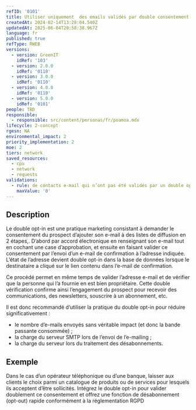 ```yaml
---
refID: '0101'
title: Utiliser uniquement  des emails validés par double consentement
createdAt: 2024-02-14T13:28:04.540Z
updatedAt: 2025-06-04T20:58:38.967Z
language: fr
published: true
refType: RWEB
versions:
  - version: GreenIT
    idRef: '103'
  - version: 2.0.0
    idRef: '0110'
  - version: 3.0.0
    idRef: '0110'
  - version: 4.0.0
    idRef: '0110'
  - version: 5.0.0
    idRef: '0101'
people: TBD
responsible:
  - responsible: src/content/personas/fr/poamoa.mdx
lifecycle: 2-concept
rgesn: NA
environmental_impact: 2
priority_implementation: 2
moe: 2
tiers: network
saved_resources:
  - cpu
  - network
  - requests
validations:
  - rule: de contacts e-mail qui n’ont pas été validés par un double opt-in
    maxValue: '0'
---
```


## Description

Le double opt-in est une pratique marketing consistant à demander le consentement du prospect d’ajouter son e-mail à des listes de diffusion en 2 étapes,. D’abord par accord électronique en renseignant son e-mail tout en cochant une case d’approbation, et ensuite en faisant valider ce consentement par l’envoi d’un e-mail de confirmation à l’adresse indiquée. L’état de l’adresse devient double opt-in dans la base de données lorsque le destinataire a cliqué sur le lien contenu dans l’e-mail de confirmation.

Ce procédé permet en même temps de valider l’adresse e-mail et de vérifier que la personne qui l’a fournie en est bien propriétaire. Cette double vérification confirme ainsi l’engagement du prospect pour recevoir des communications, des newsletters, souscrire à un abonnement, etc.


Il est donc recommandé d’utiliser la pratique du double opt-in pour réduire significativement :

* le nombre d’e-mails envoyés sans véritable impact (et donc la bande passante consommée) ;
* la charge du serveur SMTP lors de l’envoi de l’e-mailing ;
* la charge du serveur lors du traitement des désabonnements.

## Exemple

Dans le cas d’un opérateur téléphonique ou d’une banque, laisser aux clients le choix parmi un catalogue de produits ou de services pour lesquels ils acceptent d’être sollicités. Intégrez le double opt-in pour valider doublement ce consentement et offrez une fonction de désabonnement (opt-out) rapide conformément à la réglementation RGPD
